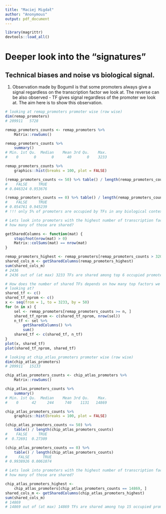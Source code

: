 ```yaml
---
title: "Maciej Migdał"
author: "Anonymous"
output: pdf_document
---
```


```r
library(magrittr)
devtools::load_all()
```


# Deeper look into the “signatures”

## Technical biases and noise vs biological signal.

1. Observation made by Bogumil is that some promoters always give a signal 
   regardless on the transcription factor we look at. The reverse can be also
   observed - TF gives signal regardless of the promoter we look at. The aim
   here is to show this observation.

```r
# looking at remap_promoters promoter wise (row wise)
dim(remap_promoters)
# 209911   5728

remap_promoters_counts <- remap_promoters %>%
    Matrix::rowSums()

remap_promoters_counts %>%
    summary()
# Min. 1st Qu.  Median    Mean 3rd Qu.    Max.
#    0       0       0      40       0    3233

remap_promoters_counts %>%
    graphics::hist(breaks = 100, plot = FALSE)

(remap_promoters_counts <= 50) %>% table() / length(remap_promoters_counts)
#    FALSE     TRUE
# 0.046324 0.953676

(remap_promoters_counts == 0) %>% table() / length(remap_promoters_counts)
#    FALSE     TRUE
# 0.054761 0.945239
# !!! only 5% of promoters are occupied by TFs in any biological context !!!

# Lets look into promoters with the highest number of transcription factors,
# how many of those are shared?

getSharedColumns <- function(mat) {
    stopifnot(nrow(mat) > 0)
    Matrix::colSums(mat) == nrow(mat)
}

remap_promoters_highest <- remap_promoters[remap_promoters_counts > 3200, ]
shared_cols_m <- getSharedColumns(remap_promoters_highest)
sum(shared_cols_m)
# 2436
# 2436 out of (at max) 3233 TFs are shared among top 6 occupied promoters

# How does the number of shared TFs depends on how many top factors we are
# looking at?
shared_tf <- c()
shared_tf_nprom <- c()
x <- seq(from = 1, to = 3233, by = 50)
for (n in x) {
    sel <- remap_promoters[remap_promoters_counts >= n, ]
    shared_tf_nprom <- c(shared_tf_nprom, nrow(sel))
    n_tf <- sel %>%
        getSharedColumns() %>%
        sum()
    shared_tf <- c(shared_tf, n_tf)
}
plot(x, shared_tf)
plot(shared_tf_nprom, shared_tf)
```

```r
# looking at chip_atlas_promoters promoter wise (row wise)
dim(chip_atlas_promoters)
# 209911   15133

chip_atlas_promoters_counts <- chip_atlas_promoters %>%
    Matrix::rowSums()

chip_atlas_promoters_counts %>%
    summary()
# Min. 1st Qu.  Median    Mean 3rd Qu.    Max.
#    0      42     244     740    1131   14869

chip_atlas_promoters_counts %>%
    graphics::hist(breaks = 100, plot = FALSE)

(chip_atlas_promoters_counts <= 50) %>%
    table() / length(chip_atlas_promoters_counts)
#    FALSE     TRUE
#  0.72691  0.27309

(chip_atlas_promoters_counts == 0) %>%
    table() / length(chip_atlas_promoters_counts)
#     FALSE      TRUE
# 0.9938926 0.0061074

# Lets look into promoters with the highest number of transcription factors,
# how many of those are shared?

chip_atlas_promoters_highest <-
    chip_atlas_promoters[chip_atlas_promoters_counts == 14869, ]
shared_cols_m <- getSharedColumns(chip_atlas_promoters_highest)
sum(shared_cols_m)
# 14869
# 14869 out of (at max) 14869 TFs are shared among top 15 occupied promoters
```
